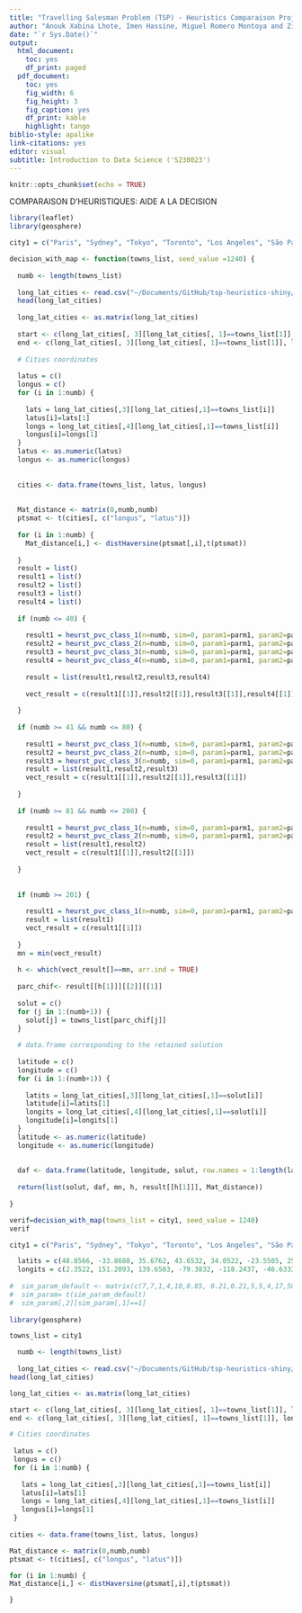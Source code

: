 ```yaml
---
title: "Travelling Salesman Problem (TSP) - Heuristics Comparaison Project"
author: "Anouk Xabina Lhote, Imen Hassine, Miguel Romero Montoya and Zildete Landim Crausaz"
date: "`r Sys.Date()`"
output:
  html_document:
    toc: yes
    df_print: paged
  pdf_document:
    toc: yes
    fig_width: 6
    fig_height: 3
    fig_caption: yes
    df_print: kable
    highlight: tango
biblio-style: apalike
link-citations: yes
editor: visual
subtitle: Introduction to Data Science ('S230023')
---
```


```r
knitr::opts_chunk$set(echo = TRUE)
```

COMPARAISON D'HEURISTIQUES: AIDE A LA DECISION

```r
library(leaflet)
library(geosphere)

city1 = c("Paris", "Sydney", "Tokyo", "Toronto", "Los Angeles", "São Paulo", "Dubai", "Cairo", "Mumbai", "Hong Kong", "Rome","Yaoundé","La Paz", "Accra", "Cancún", "Natal", "Douala")

decision_with_map <- function(towns_list, seed_value =1240) {
  
  numb <- length(towns_list)
  
  long_lat_cities <- read.csv("~/Documents/GitHub/tsp-heuristics-shiny/worldcities.csv")
  head(long_lat_cities)
  
  long_lat_cities <- as.matrix(long_lat_cities)
  
  start <- c(long_lat_cities[, 3][long_lat_cities[, 1]==towns_list[1]], long_lat_cities[, 4][long_lat_cities[, 1]==towns_list[1]]) # Paris
  end <- c(long_lat_cities[, 3][long_lat_cities[, 1]==towns_list[1]], long_lat_cities[, 4][long_lat_cities[, 1]==towns_list[1]]) # Paris
  
  # Cities coordinates
  
  latus = c()
  longus = c()
  for (i in 1:numb) {
    
    lats = long_lat_cities[,3][long_lat_cities[,1]==towns_list[i]]
    latus[i]=lats[1]
    longs = long_lat_cities[,4][long_lat_cities[,1]==towns_list[i]]
    longus[i]=longs[1]
  }
  latus <- as.numeric(latus)
  longus <- as.numeric(longus)
  
  
  cities <- data.frame(towns_list, latus, longus)
  
  
  Mat_distance <- matrix(0,numb,numb)
  ptsmat <- t(cities[, c("longus", "latus")])
  
  for (i in 1:numb) {
    Mat_distance[i,] <- distHaversine(ptsmat[,i],t(ptsmat))
    
  }
  result = list()
  result1 = list()
  result2 = list()
  result3 = list()
  result4 = list()
  
  if (numb <= 40) {
    
    result1 = heurst_pvc_class_1(n=numb, sim=0, param1=parm1, param2=parm2, seed=seed_value, Matchoice=Mat_distance)
    result2 = heurst_pvc_class_2(n=numb, sim=0, param1=parm1, param2=parm2, seed=seed_value, Matchoice=Mat_distance)
    result3 = heurst_pvc_class_3(n=numb, sim=0, param1=parm1, param2=parm2, seed=seed_value, Matchoice=Mat_distance)
    result4 = heurst_pvc_class_4(n=numb, sim=0, param1=parm1, param2=parm2, seed=seed_value, Matchoice=Mat_distance)
    
    result = list(result1,result2,result3,result4)
    
    vect_result = c(result1[[1]],result2[[1]],result3[[1]],result4[[1]])
    
  }
  
  if (numb >= 41 && numb <= 80) {
    
    result1 = heurst_pvc_class_1(n=numb, sim=0, param1=parm1, param2=parm2, seed=seed_value, Matchoice=Mat_distance)
    result2 = heurst_pvc_class_2(n=numb, sim=0, param1=parm1, param2=parm2, seed=seed_value, Matchoice=Mat_distance)
    result3 = heurst_pvc_class_3(n=numb, sim=0, param1=parm1, param2=parm2, seed=seed_value, Matchoice=Mat_distance)
    result = list(result1,result2,result3)
    vect_result = c(result1[[1]],result2[[1]],result3[[1]])
    
  }
  
  if (numb >= 81 && numb <= 200) {
    
    result1 = heurst_pvc_class_1(n=numb, sim=0, param1=parm1, param2=parm2, seed=seed_value, Matchoice=Mat_distance)
    result2 = heurst_pvc_class_2(n=numb, sim=0, param1=parm1, param2=parm2, seed=seed_value, Matchoice=Mat_distance)
    result = list(result1,result2)
    vect_result = c(result1[[1]],result2[[1]])
    
  }
  
  
  if (numb >= 201) {
    
    result1 = heurst_pvc_class_1(n=numb, sim=0, param1=parm1, param2=parm2, seed=seed_value, Matchoice=Mat_distance)
    result = list(result1)
    vect_result = c(result1[[1]])
    
  }
  mn = min(vect_result)
  
  h <- which(vect_result[]==mn, arr.ind = TRUE)
  
  parc_chif<- result[[h[1]]][[2]][[1]]
  
  solut = c()
  for (j in 1:(numb+1)) {
    solut[j] = towns_list[parc_chif[j]]
  }
  
  # data.frame corresponding to the retained solution
  
  latitude = c()
  longitude = c()
  for (i in 1:(numb+1)) {
    
    latits = long_lat_cities[,3][long_lat_cities[,1]==solut[i]]
    latitude[i]=latits[1]
    longits = long_lat_cities[,4][long_lat_cities[,1]==solut[i]]
    longitude[i]=longits[1]
  }
  latitude <- as.numeric(latitude)
  longitude <- as.numeric(longitude)
  
  
  daf <- data.frame(latitude, longitude, solut, row.names = 1:length(latitude)) 
  
  return(list(solut, daf, mn, h, result[[h[1]]], Mat_distance))
  
}
```


```r
verif=decision_with_map(towns_list = city1, seed_value = 1240)
verif
```


```r
city1 = c("Paris", "Sydney", "Tokyo", "Toronto", "Los Angeles", "São Paulo", "Dubai", "Cairo", "Mumbai", "Hong Kong")

  latits = c(48.8566, -33.8688, 35.6762, 43.6532, 34.0522, -23.5505, 25.2048, 30.0444, 19.0760, 22.3193)
  longits = c(2.3522, 151.2093, 139.6503, -79.3832, -118.2437, -46.6333, 55.2708, 31.2357, 72.8777, 114.1694)
  
#  sim_param_default <- matrix(c(7,7,1,4,10,0.85, 0.21,0.21,5,5,4,17,50,225), nrow=2, ncol=7, byrow=FALSE)
#  sim_param= t(sim_param_default)
#  sim_param[,2][sim_param[,1]==1]
  
library(geosphere)

towns_list = city1

  numb <- length(towns_list)
  
  long_lat_cities <- read.csv("~/Documents/GitHub/tsp-heuristics-shiny/worldcities.csv")
head(long_lat_cities)

long_lat_cities <- as.matrix(long_lat_cities)

start <- c(long_lat_cities[, 3][long_lat_cities[, 1]==towns_list[1]], long_lat_cities[, 4][long_lat_cities[, 1]==towns_list[1]]) # Paris
end <- c(long_lat_cities[, 3][long_lat_cities[, 1]==towns_list[1]], long_lat_cities[, 4][long_lat_cities[, 1]==towns_list[1]]) # Paris

# Cities coordinates
 
 latus = c()
 longus = c()
 for (i in 1:numb) {
   
   lats = long_lat_cities[,3][long_lat_cities[,1]==towns_list[i]]
   latus[i]=lats[1]
   longs = long_lat_cities[,4][long_lat_cities[,1]==towns_list[i]]
   longus[i]=longs[1]
 }
 
cities <- data.frame(towns_list, latus, longus)

Mat_distance <- matrix(0,numb,numb)
ptsmat <- t(cities[, c("longus", "latus")])

for (i in 1:numb) {
Mat_distance[i,] <- distHaversine(ptsmat[,i],t(ptsmat))

}
```


